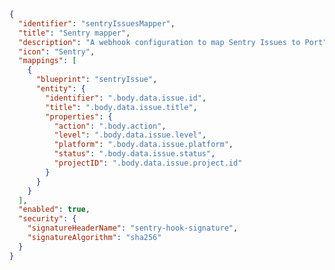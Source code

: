 ```json showLineNumbers
{
  "identifier": "sentryIssuesMapper",
  "title": "Sentry mapper",
  "description": "A webhook configuration to map Sentry Issues to Port",
  "icon": "Sentry",
  "mappings": [
    {
      "blueprint": "sentryIssue",
      "entity": {
        "identifier": ".body.data.issue.id",
        "title": ".body.data.issue.title",
        "properties": {
          "action": ".body.action",
          "level": ".body.data.issue.level",
          "platform": ".body.data.issue.platform",
          "status": ".body.data.issue.status",
          "projectID": ".body.data.issue.project.id"
        }
      }
    }
  ],
  "enabled": true,
  "security": {
    "signatureHeaderName": "sentry-hook-signature",
    "signatureAlgorithm": "sha256"
  }
}
```
